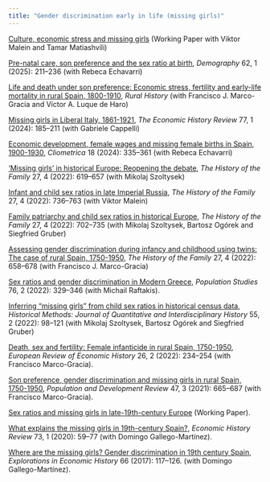 ```yaml
---
title: "Gender discrimination early in life (missing girls)"
---
```


[Culture, economic stress and missing girls](../papers/sr-culture-2024.pdf){target="_blank"} (Working Paper with Viktor Malein and Tamar Matiashvili)

[Pre-natal care, son preference and the sex ratio at birth](../papers/prenatal-care-2025.pdf){target="_blank"}, *Demography* 62, 1 (2025): 211–236 (with Rebeca Echavarri)

[Life and death under son preference: Economic stress, fertility and early-life mortality in rural Spain, 1800-1910](../papers/stress-son-pref-2025.pdf){target="_blank"}, *Rural History* (with Francisco J. Marco-Gracia and Víctor A. Luque de Haro)

[Missing girls in Liberal Italy, 1861-1921](../papers/sr-italy-2024.pdf){target="_blank"}, *The Economic History Review* 77, 1 (2024): 185–211 (with Gabriele Cappelli)

[Economic development, female wages and missing female births in Spain, 1900-1930](../papers/srb-dev-2024.pdf){target="_blank"}, *Cliometrica* 18 (2024): 335–361 (with Rebeca Echavarri)

['Missing girls' in historical Europe: Reopening the debate](../papers/missing-girls-debate-2022.pdf){target="_blank"}, *The History of the Family* 27, 4 (2022): 619–657 (with Mikolaj Szoltysek)

[Infant and child sex ratios in late Imperial Russia](../papers/sr-russia-2022.pdf){target="_blank"}, *The History of the Family* 27, 4 (2022): 736–763 (with Viktor Malein)

[Family patriarchy and child sex ratios in historical Europe](../papers/sr-patriarchy-2022.pdf){target="_blank"}, *The History of the Family* 27, 4 (2022): 702–735 (with Mikolaj Szoltysek, Bartosz Ogórek and Siegfried Gruber)

[Assessing gender discrimination during infancy and childhood using twins: The case of rural Spain, 1750-1950](../papers/sr-twins-2022.pdf){target="_blank"}, *The History of the Family* 27, 4 (2022): 658–678 (with Francisco J. Marco-Gracia)

[Sex ratios and gender discrimination in Modern Greece](../papers/sr-greece-2022.pdf){target="_blank"}, *Population Studies* 76, 2 (2022): 329–346 (with Michail Raftakis).

[Inferring "missing girls" from child sex ratios in historical census data](../papers/sr-inferring-2022.pdf){target="_blank"}, *Historical Methods: Journal of Quantitative and Interdisciplinary History* 55, 2 (2022): 98–121 (with Mikolaj Szoltysek, Bartosz Ogórek and Siegfried Gruber)

[Death, sex and fertility: Female infanticide in rural Spain, 1750-1950](../papers/female-infanticide-2022.pdf){target="_blank"}, *European Review of Economic History* 26, 2 (2022): 234–254 (with Francisco Marco-Gracia).

[Son preference, gender discrimination and missing girls in rural Spain, 1750-1950](../papers/son-preference-2021.pdf){target="_blank"}, *Population and Development Review* 47, 3 (2021): 665–687 (with Francisco Marco-Gracia).

[Sex ratios and missing girls in late-19th-century Europe](../papers/sr-europe-2019.pdf){target="_blank"} (Working Paper).

[What explains the missing girls in 19th-century Spain?](../papers/explaining-missing-girls-2020.pdf){target="_blank"}, *Economic History Review* 73, 1 (2020): 59–77 (with Domingo Gallego-Martínez).

[Where are the missing girls? Gender discrimination in 19th century Spain](../papers/where-missing-girls-2017.pdf){target="_blank"}, *Explorations in Economic History* 66 (2017): 117–126. (with Domingo Gallego-Martínez).